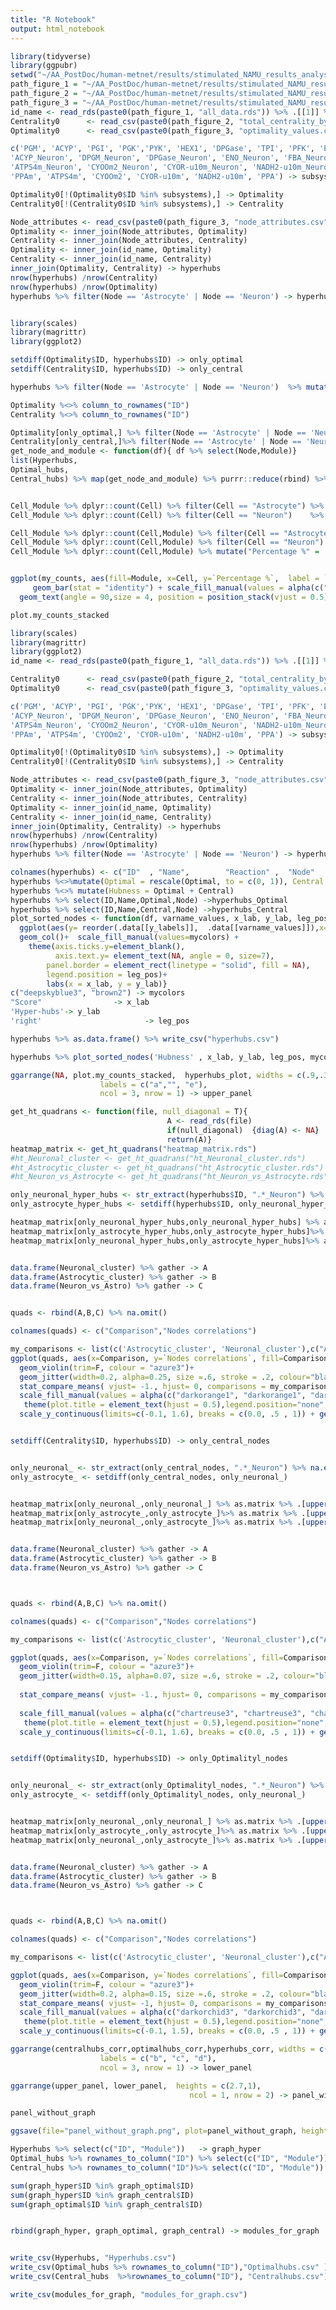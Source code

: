 ```yaml
---
title: "R Notebook"
output: html_notebook
---
```




```r
library(tidyverse)
library(ggpubr)
setwd("~/AA_PostDoc/human-metnet/results/stimulated_NAMU_results_analysis/Figure_4")
path_figure_1 = "~/AA_PostDoc/human-metnet/results/stimulated_NAMU_results_analysis/Figure_1/"
path_figure_2 = "~/AA_PostDoc/human-metnet/results/stimulated_NAMU_results_analysis/Figure_2/"
path_figure_3 = "~/AA_PostDoc/human-metnet/results/stimulated_NAMU_results_analysis/Figure_3/"
id_name <- read_rds(paste0(path_figure_1, "all_data.rds")) %>% .[[1]] %>% select(c("ID", "Name" ))
Centrality0      <- read_csv(paste0(path_figure_2, "total_centrality_by_node.csv"))  %>% filter(total.abs.centrality > 0) 
Optimality0      <- read_csv(paste0(path_figure_3, "optimality_values.csv"))

c('PGM', 'ACYP', 'PGI', 'PGK','PYK', 'HEX1', 'DPGase', 'TPI', 'PFK', 'ENO', 'GAPD', 'DPGM', 'FBA', 'G3PD2m' ,
'ACYP_Neuron', 'DPGM_Neuron', 'DPGase_Neuron', 'ENO_Neuron', 'FBA_Neuron', 'G3PD2m_Neuron', 'GAPD_Neuron', 'HEX1_Neuron', 'PFK_Neuron', 'PGI_Neuron', 'PGK_Neuron', 'PGM_Neuron', 'PYK_Neuron', 'TPI_Neuron' ,
'ATPS4m_Neuron', 'CYOOm2_Neuron', 'CYOR-u10m_Neuron', 'NADH2-u10m_Neuron', 'PPA_Neuron', 'PPAm_Neuron' ,
'PPAm', 'ATPS4m', 'CYOOm2', 'CYOR-u10m', 'NADH2-u10m', 'PPA') -> subsystems

Optimality0[!(Optimality0$ID %in% subsystems),] -> Optimality
Centrality0[!(Centrality0$ID %in% subsystems),] -> Centrality

```


```r
Node_attributes <- read_csv(paste0(path_figure_3, "node_attributes.csv"))
Optimality <- inner_join(Node_attributes, Optimality)
Centrality <- inner_join(Node_attributes, Centrality)
Optimality <- inner_join(id_name, Optimality)
Centrality <- inner_join(id_name, Centrality)
inner_join(Optimality, Centrality) -> hyperhubs
nrow(hyperhubs) /nrow(Centrality)
nrow(hyperhubs) /nrow(Optimality)
hyperhubs %>% filter(Node == 'Astrocyte' | Node == 'Neuron') -> hyperhubs


library(scales)
library(magrittr)
library(ggplot2)

setdiff(Optimality$ID, hyperhubs$ID) -> only_optimal
setdiff(Centrality$ID, hyperhubs$ID) -> only_central

hyperhubs %>% filter(Node == 'Astrocyte' | Node == 'Neuron')  %>% mutate(Module = 'Hyper')-> Hyperhubs

Optimality %<>% column_to_rownames("ID")
Centrality %<>% column_to_rownames("ID")

Optimality[only_optimal,] %>% filter(Node == 'Astrocyte' | Node == 'Neuron') %>% mutate(Module = 'Optimal')-> Optimal_hubs
Centrality[only_central,]%>% filter(Node == 'Astrocyte' | Node == 'Neuron')%>% mutate(Module = 'Central')  -> Central_hubs
get_node_and_module <- function(df){ df %>% select(Node,Module)}
list(Hyperhubs,
Optimal_hubs,
Central_hubs) %>% map(get_node_and_module) %>% purrr::reduce(rbind) %>% set_colnames(c("Cell","Module")) -> Cell_Module


Cell_Module %>% dplyr::count(Cell) %>% filter(Cell == "Astrocyte") %>% .[[2]] -> astro_total
Cell_Module %>% dplyr::count(Cell) %>% filter(Cell == "Neuron")    %>% .[[2]] -> neuron_total

Cell_Module %>% dplyr::count(Cell,Module) %>% filter(Cell == "Astrocyte") %>% .[["n"]] -> modules_astro
Cell_Module %>% dplyr::count(Cell,Module) %>% filter(Cell == "Neuron") %>% .[["n"]]    -> modules_neuron
Cell_Module %>% dplyr::count(Cell,Module) %>% mutate("Percentage %" =  100* c(modules_astro/astro_total,modules_neuron/neuron_total) %>% round(4)  ) -> my_counts


ggplot(my_counts, aes(fill=Module, x=Cell, y=`Percentage %`,  label = `Percentage %`)) + 
     geom_bar(stat = "identity") + scale_fill_manual(values = alpha(c("chartreuse3", "darkorange1", "darkorchid3"), 1)) + theme(axis.title.x =  element_blank(), legend.position = 'right', axis.text.x = element_text(angle = 90, vjust = 0.5, hjust=1))+
  geom_text(angle = 90,size = 4, position = position_stack(vjust = 0.5)) -> plot.my_counts_stacked

plot.my_counts_stacked
```



```r
library(scales)
library(magrittr)
library(ggplot2)
id_name <- read_rds(paste0(path_figure_1, "all_data.rds")) %>% .[[1]] %>% select(c("ID", "Name" ))

Centrality0      <- read_csv(paste0(path_figure_2, "total_centrality_by_node.csv"))  %>% filter(total.abs.centrality > 0.5) 
Optimality0      <- read_csv(paste0(path_figure_3, "optimality_values.csv"))

c('PGM', 'ACYP', 'PGI', 'PGK','PYK', 'HEX1', 'DPGase', 'TPI', 'PFK', 'ENO', 'GAPD', 'DPGM', 'FBA', 'G3PD2m' ,
'ACYP_Neuron', 'DPGM_Neuron', 'DPGase_Neuron', 'ENO_Neuron', 'FBA_Neuron', 'G3PD2m_Neuron', 'GAPD_Neuron', 'HEX1_Neuron', 'PFK_Neuron', 'PGI_Neuron', 'PGK_Neuron', 'PGM_Neuron', 'PYK_Neuron', 'TPI_Neuron' ,
'ATPS4m_Neuron', 'CYOOm2_Neuron', 'CYOR-u10m_Neuron', 'NADH2-u10m_Neuron', 'PPA_Neuron', 'PPAm_Neuron' ,
'PPAm', 'ATPS4m', 'CYOOm2', 'CYOR-u10m', 'NADH2-u10m', 'PPA') -> subsystems

Optimality0[!(Optimality0$ID %in% subsystems),] -> Optimality
Centrality0[!(Centrality0$ID %in% subsystems),] -> Centrality

Node_attributes <- read_csv(paste0(path_figure_3, "node_attributes.csv"))
Optimality <- inner_join(Node_attributes, Optimality)
Centrality <- inner_join(Node_attributes, Centrality)
Optimality <- inner_join(id_name, Optimality)
Centrality <- inner_join(id_name, Centrality)
inner_join(Optimality, Centrality) -> hyperhubs
nrow(hyperhubs) /nrow(Centrality)
nrow(hyperhubs) /nrow(Optimality)
hyperhubs %>% filter(Node == 'Astrocyte' | Node == 'Neuron') -> hyperhubs

colnames(hyperhubs) <- c("ID"  , "Name",        "Reaction" ,  "Node"   ,    "Optimal"   ,  "Central")
hyperhubs %<>%mutate(Optimal = rescale(Optimal, to = c(0, 1)), Central = rescale(Central, to = c(0, 1))) 
hyperhubs %<>% mutate(Hubness = Optimal + Central)
hyperhubs %>% select(ID,Name,Optimal,Node) ->hyperhubs_Optimal
hyperhubs %>% select(ID,Name,Central,Node) ->hyperhubs_Central
plot_sorted_nodes <- function(df, varname_values, x_lab, y_lab, leg_pos, mycolors, y_labels ="ID"){df %>% 
  ggplot(aes(y= reorder(.data[[y_labels]],  .data[[varname_values]]),x= .data[[varname_values]], fill = Node)) + 
  geom_col()+  scale_fill_manual(values=mycolors) +
    theme(axis.ticks.y=element_blank(), 
          axis.text.y= element_text(NA, angle = 0, size=7),
        panel.border = element_rect(linetype = "solid", fill = NA),
        legend.position = leg_pos)+ 
        labs(x = x_lab, y = y_lab)}
c("deepskyblue3", "brown2") -> mycolors
"Score"                -> x_lab
'Hyper-hubs'-> y_lab
'right'                       -> leg_pos

hyperhubs %>% as.data.frame() %>% write_csv("hyperhubs.csv")

hyperhubs %>% plot_sorted_nodes('Hubness' , x_lab, y_lab, leg_pos, mycolors, y_labels = "Name") -> hyperhubs_plot
```


```r
ggarrange(NA, plot.my_counts_stacked,  hyperhubs_plot, widths = c(.9,.35,1),
                    labels = c("a","", "e"),
                    ncol = 3, nrow = 1) -> upper_panel

```

```r
get_ht_quadrans <- function(file, null_diagonal = T){
                                   A <- read_rds(file)
                                   if(null_diagonal)  {diag(A) <- NA}
                                   return(A)}
heatmap_matrix <- get_ht_quadrans("heatmap_matrix.rds")
#ht_Neuronal_cluster <- get_ht_quadrans("ht_Neuronal_cluster.rds")
#ht_Astrocytic_cluster <- get_ht_quadrans("ht_Astrocytic_cluster.rds")
#ht_Neuron_vs_Astrocyte <- get_ht_quadrans("ht_Neuron_vs_Astrocyte.rds", null_diagonal = F)
```


```r
only_neuronal_hyper_hubs <- str_extract(hyperhubs$ID, ".*_Neuron") %>% na.exclude() %>% as.character()
only_astrocyte_hyper_hubs <- setdiff(hyperhubs$ID, only_neuronal_hyper_hubs)

heatmap_matrix[only_neuronal_hyper_hubs,only_neuronal_hyper_hubs] %>% as.matrix %>% .[upper.tri(.)] %>% c-> Neuronal_cluster
heatmap_matrix[only_astrocyte_hyper_hubs,only_astrocyte_hyper_hubs]%>% as.matrix %>% .[upper.tri(.)] %>% c-> Astrocytic_cluster
heatmap_matrix[only_neuronal_hyper_hubs,only_astrocyte_hyper_hubs]%>% as.matrix %>% .[upper.tri(.)] %>% c-> Neuron_vs_Astro


data.frame(Neuronal_cluster) %>% gather -> A
data.frame(Astrocytic_cluster) %>% gather -> B
data.frame(Neuron_vs_Astro) %>% gather -> C


quads <- rbind(A,B,C) %>% na.omit()

colnames(quads) <- c("Comparison","Nodes correlations")

my_comparisons <- list(c('Astrocytic_cluster', 'Neuronal_cluster'),c("Astrocytic_cluster", "Neuron_vs_Astro"), c("Neuronal_cluster", "Neuron_vs_Astro"))
ggplot(quads, aes(x=Comparison, y=`Nodes correlations`, fill=Comparison)) + 
  geom_violin(trim=F, colour = "azure3")+  
  geom_jitter(width=0.2, alpha=0.25, size =.6, stroke = .2, colour="black")+
  stat_compare_means( vjust= -1., hjust= 0, comparisons = my_comparisons, method = "wilcox.test", p.adjust.method = "bonferroni", label = "p.signif")+
  scale_fill_manual(values = alpha(c("darkorange1", "darkorange1", "darkorange1"), .8)) + 
   theme(plot.title = element_text(hjust = 0.5),legend.position="none", axis.text.y = element_blank(), axis.title.y = element_blank())  + coord_flip()+ ggtitle("Hyper-hubs") + 
  scale_y_continuous(limits=c(-0.1, 1.6), breaks = c(0.0, .5 , 1)) + geom_hline(yintercept=0, linetype="dashed", color = "darkred",  size=1)-> hyperhubs_corr



```

```r
setdiff(Centrality$ID, hyperhubs$ID) -> only_central_nodes


only_neuronal_ <- str_extract(only_central_nodes, ".*_Neuron") %>% na.exclude() %>% as.character()
only_astrocyte_ <- setdiff(only_central_nodes, only_neuronal_)


heatmap_matrix[only_neuronal_,only_neuronal_] %>% as.matrix %>% .[upper.tri(.)] %>% c-> Neuronal_cluster
heatmap_matrix[only_astrocyte_,only_astrocyte_]%>% as.matrix %>% .[upper.tri(.)] %>% c-> Astrocytic_cluster
heatmap_matrix[only_neuronal_,only_astrocyte_]%>% as.matrix %>% .[upper.tri(.)] %>% c-> Neuron_vs_Astro


data.frame(Neuronal_cluster) %>% gather -> A
data.frame(Astrocytic_cluster) %>% gather -> B
data.frame(Neuron_vs_Astro) %>% gather -> C



quads <- rbind(A,B,C) %>% na.omit()

colnames(quads) <- c("Comparison","Nodes correlations")

my_comparisons <- list(c('Astrocytic_cluster', 'Neuronal_cluster'),c("Astrocytic_cluster", "Neuron_vs_Astro"), c("Neuronal_cluster", "Neuron_vs_Astro"))

ggplot(quads, aes(x=Comparison, y=`Nodes correlations`, fill=Comparison)) + 
  geom_violin(trim=F, colour = "azure3")+  
  geom_jitter(width=0.15, alpha=0.07, size =.6, stroke = .2, colour="black")+
  
  stat_compare_means( vjust= -1., hjust= 0, comparisons = my_comparisons, method = "wilcox.test", p.adjust.method = "bonferroni", label = "p.signif")+
  
  scale_fill_manual(values = alpha(c("chartreuse3", "chartreuse3", "chartreuse3"), .8)) + 
   theme(plot.title = element_text(hjust = 0.5),legend.position="none", axis.text.y = element_text(angle = 45, hjust = 1))  + coord_flip()+ ggtitle("Central-hubs") + 
  scale_y_continuous(limits=c(-0.1, 1.6), breaks = c(0.0, .5 , 1)) + geom_hline(yintercept=0, linetype="dashed", color = "darkred",  size=1)-> centralhubs_corr



```

```r
setdiff(Optimality$ID, hyperhubs$ID) -> only_Optimalityl_nodes


only_neuronal_ <- str_extract(only_Optimalityl_nodes, ".*_Neuron") %>% na.exclude() %>% as.character()
only_astrocyte_ <- setdiff(only_Optimalityl_nodes, only_neuronal_)


heatmap_matrix[only_neuronal_,only_neuronal_] %>% as.matrix %>% .[upper.tri(.)] %>% c-> Neuronal_cluster
heatmap_matrix[only_astrocyte_,only_astrocyte_]%>% as.matrix %>% .[upper.tri(.)] %>% c-> Astrocytic_cluster
heatmap_matrix[only_neuronal_,only_astrocyte_]%>% as.matrix %>% .[upper.tri(.)] %>% c-> Neuron_vs_Astro


data.frame(Neuronal_cluster) %>% gather -> A
data.frame(Astrocytic_cluster) %>% gather -> B
data.frame(Neuron_vs_Astro) %>% gather -> C



quads <- rbind(A,B,C) %>% na.omit()

colnames(quads) <- c("Comparison","Nodes correlations")

my_comparisons <- list(c('Astrocytic_cluster', 'Neuronal_cluster'),c("Astrocytic_cluster", "Neuron_vs_Astro"), c("Neuronal_cluster", "Neuron_vs_Astro"))

ggplot(quads, aes(x=Comparison, y=`Nodes correlations`, fill=Comparison)) + 
  geom_violin(trim=F, colour = "azure3")+  
  geom_jitter(width=0.2, alpha=0.15, size =.6, stroke = .2, colour="black")+
  stat_compare_means( vjust= -1, hjust= 0, comparisons = my_comparisons, method = "wilcox.test", p.adjust.method = "bonferroni", label = "p.signif")+
  scale_fill_manual(values = alpha(c("darkorchid3", "darkorchid3", "darkorchid3"), .8)) + 
   theme(plot.title = element_text(hjust = 0.5),legend.position="none", axis.text.y = element_blank(), axis.title.y = element_blank())  + coord_flip()+ ggtitle("Optimal-hubs") + 
  scale_y_continuous(limits=c(-0.1, 1.5), breaks = c(0.0, .5 , 1)) + geom_hline(yintercept=0, linetype="dashed", color = "darkred",  size=1)-> optimalhubs_corr


```

```r
ggarrange(centralhubs_corr,optimalhubs_corr,hyperhubs_corr, widths = c(1.25,1,1),
                    labels = c("b", "c", "d"),
                    ncol = 3, nrow = 1) -> lower_panel

ggarrange(upper_panel, lower_panel,  heights = c(2.7,1),
                                        ncol = 1, nrow = 2) -> panel_without_graph

panel_without_graph
```



```r
ggsave(file="panel_without_graph.png", plot=panel_without_graph, height=8, width=13, dpi = 400)

```


```r
Hyperhubs %>% select(c("ID", "Module"))   -> graph_hyper
Optimal_hubs %>% rownames_to_column("ID") %>% select(c("ID", "Module"))-> graph_optimal
Central_hubs %>% rownames_to_column("ID")%>% select(c("ID", "Module")) -> graph_central

sum(graph_hyper$ID %in% graph_optimal$ID)
sum(graph_hyper$ID %in% graph_central$ID)
sum(graph_optimal$ID %in% graph_central$ID)


rbind(graph_hyper, graph_optimal, graph_central) -> modules_for_graph


write_csv(Hyperhubs, "Hyperhubs.csv")
write_csv(Optimal_hubs %>% rownames_to_column("ID"),"Optimalhubs.csv" )
write_csv(Central_hubs  %>%rownames_to_column("ID"), "Centralhubs.csv")

write_csv(modules_for_graph, "modules_for_graph.csv")

```

























